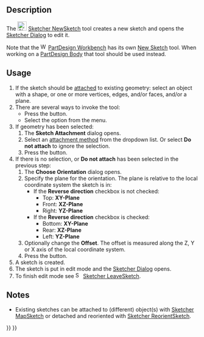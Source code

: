 <languages/>
<translate>

<!--T:13-->
{{Docnav
|
|[[Sketcher_EditSketch|EditSketch]]
|[[Sketcher_Workbench|Sketcher]]
|IconL=
|IconR=Sketcher_EditSketch.svg
|IconC=Workbench_Sketcher.svg
}}

<!--T:1-->
{{GuiCommand
|Name=Sketcher NewSketch
|MenuLocation=Sketch → New Sketch
|Workbenches=[[Sketcher_Workbench|Sketcher]]
|SeeAlso=[[PartDesign_NewSketch|PartDesign NewSketch]], [[Sketcher_MapSketch|Sketcher MapSketch]], [[Sketcher_ReorientSketch|Sketcher ReorientSketch]]
}}

==Description== <!--T:2-->

<!--T:8-->
The [[Image:Sketcher_NewSketch.svg|24px]] [[Sketcher_NewSketch|Sketcher NewSketch]] tool creates a new sketch and opens the [[Sketcher_Dialog|Sketcher Dialog]] to edit it.

<!--T:17-->
Note that the [[Image:Workbench_PartDesign.svg|16px]] [[PartDesign_Workbench|PartDesign Workbench]] has its own [[PartDesign_NewSketch|New Sketch]] tool. When working on a [[PartDesign_Body|PartDesign Body]] that tool should be used instead.

==Usage== <!--T:3-->

<!--T:18-->
# If the sketch should be [[Part_EditAttachment|attached]] to existing geometry: select an object with a shape, or one or more vertices, edges, and/or faces, and/or a plane.
# There are several ways to invoke the tool:
#* Press the {{Button|[[Image:Sketcher_NewSketch.svg|16px]] [[Sketcher_NewSketch|New Sketch]]}} button.
#* Select the {{MenuCommand|Sketch → [[Image:Sketcher_NewSketch.svg|16px]] New Sketch}} option from the menu.
# If geometry has been selected:
## The '''Sketch Attachment''' dialog opens.
## Select an [[Part_EditAttachment#Attachment_modes|attachment method]] from the dropdown list. Or select '''Do not attach''' to ignore the selection.
## Press the {{Button|OK}} button.
# If there is no selection, or '''Do not attach''' has been selected in the previous step:
## The '''Choose Orientation''' dialog opens.
## Specify the plane for the orientation. The plane is relative to the local coordinate system the sketch is in:
##* If the '''Reverse direction''' checkbox is not checked:
##** Top: '''XY-Plane'''
##** Front: '''XZ-Plane'''
##** Right: '''YZ-Plane'''
##* If the '''Reverse direction''' checkbox is checked:
##** Bottom: '''XY-Plane'''
##** Rear: '''XZ-Plane'''
##** Left: '''YZ-Plane'''
## Optionally change the '''Offset'''. The offset is measured along the Z, Y or X axis of the local coordinate system.
## Press the {{Button|OK}} button.
# A sketch is created.
# The sketch is put in edit mode and the [[Sketcher_Dialog|Sketcher Dialog]] opens.
# To finish edit mode see [[Image:Sketcher_LeaveSketch.svg|16px]] [[Sketcher_LeaveSketch|Sketcher LeaveSketch]].

==Notes== <!--T:19-->

<!--T:20-->
* Existing sketches can be attached to (different) object(s) with [[Sketcher_MapSketch|Sketcher MapSketch]] or detached and reoriented with [[Sketcher_ReorientSketch|Sketcher ReorientSketch]].


<!--T:14-->
{{Docnav
|
|[[Sketcher_EditSketch|EditSketch]]
|[[Sketcher_Workbench|Sketcher]]
|IconL=
|IconR=Sketcher_EditSketch.svg
|IconC=Workbench_Sketcher.svg
}}

</translate>
{{Sketcher Tools navi{{#translation:}}}}
{{Userdocnavi{{#translation:}}}}
